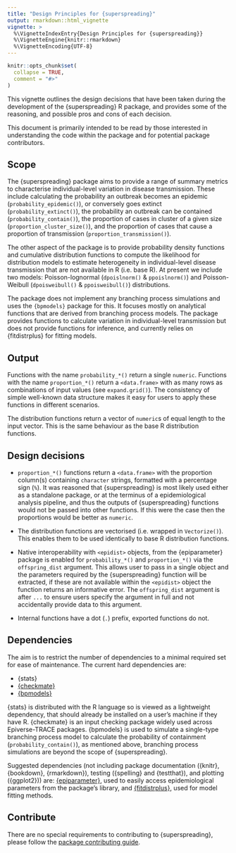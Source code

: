 ```yaml
---
title: "Design Principles for {superspreading}"
output: rmarkdown::html_vignette
vignette: >
  %\VignetteIndexEntry{Design Principles for {superspreading}}
  %\VignetteEngine{knitr::rmarkdown}
  %\VignetteEncoding{UTF-8}
---
```


```r
knitr::opts_chunk$set(
  collapse = TRUE,
  comment = "#>"
)
```

This vignette outlines the design decisions that have been taken during the development of the {superspreading} R package, and provides some of the reasoning, and possible pros and cons of each decision.

This document is primarily intended to be read by those interested in understanding the code within the package and for potential package contributors.

## Scope

The {superspreading} package aims to provide a range of summary metrics to characterise individual-level variation in disease transmission. These include calculating the probability an outbreak becomes an epidemic (`probability_epidemic()`), or conversely goes extinct (`probability_extinct()`), the probability an outbreak can be contained (`probability_contain()`), the proportion of cases in cluster of a given size (`proportion_cluster_size()`), and the proportion of cases that cause a proportion of transmission (`proportion_transmission()`).

The other aspect of the package is to provide probability density functions and cumulative distribution functions to compute the likelihood for distribution models to estimate heterogeneity in individual-level disease transmission that are not available in R (i.e. base R). At present we include two models: Poisson-lognormal (`dpoislnorm()` & `ppoislnorm()`) and Poisson-Weibull (`dpoisweibull()` & `ppoisweibull()`) distributions.

The package does not implement any branching process simulations and uses the `{bpmodels}` package for this. It focuses mostly on analytical functions that are derived from branching process models. The package provides functions to calculate variation in individual-level transmission but does not provide functions for inference, and currently relies on {fitdistrplus} for fitting models.

## Output

Functions with the name `probability_*()` return a single `numeric`. Functions with the name `proportion_*()` return a `<data.frame>` with as many rows as combinations of input values (see `expand.grid()`). The consistency of simple well-known data structure makes it easy for users to apply these functions in different scenarios.

The distribution functions return a vector of `numeric`s of equal length to the input vector. This is the same behaviour as the base R distribution functions.

## Design decisions

- `proportion_*()` functions return a `<data.frame>` with the proportion column(s) containing `character` strings, formatted with a percentage sign (`%`). It was reasoned that {superspreading} is most likely used either as a standalone package, or at the terminus of a epidemiological analysis pipeline, and thus the outputs of {superspreading} functions would not be passed into other functions. If this were the case then the proportions would be better as `numeric`.

- The distribution functions are vectorised (i.e. wrapped in `Vectorize()`). This enables them to be used identically to base R distribution functions.

- Native interoperability with `<epidist>` objects, from the {epiparameter} package is enabled for `probability_*()` and `proportion_*()` via the `offspring_dist` argument. This allows user to pass in a single object and the parameters required by the {superspreading} function will be extracted, if these are not available within the `<epidist>` object the function returns an informative error. The `offspring_dist` argument is after `...` to ensure users specify the argument in full and not accidentally provide data to this argument.

- Internal functions have a dot (`.`) prefix, exported functions do not.

## Dependencies

The aim is to restrict the number of dependencies to a minimal required set for ease of maintenance. The current hard dependencies are:

* {stats}
* [{checkmate}](https://CRAN.R-project.org/package=checkmate)
* [{bpmodels}](https://github.com/epiverse-trace/bpmodels)

{stats} is distributed with the R language so is viewed as a lightweight dependency, that should already be installed on a user's machine if they have R. {checkmate} is an input checking package widely used across Epiverse-TRACE packages.  {bpmodels} is used to simulate a single-type branching process model to calculate the probability of containment (`probability_contain()`), as mentioned above, branching process simulations are beyond the scope of {superspreading}.

Suggested dependencies (not including package documentation ({knitr}, {bookdown}, {rmarkdown}), testing ({spelling} and {testthat}), and plotting ({ggplot2})) are: [{epiparameter}](https://github.com/epiverse-trace/epiparameter), used to easily access epidemiological parameters from the package's library, and [{fitdistrplus}](https://CRAN.R-project.org/package=fitdistrplus), used for model fitting methods.

## Contribute

There are no special requirements to contributing to {superspreading}, please follow the [package contributing guide](https://github.com/epiverse-trace/.github/blob/main/CONTRIBUTING.md).

